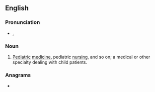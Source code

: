 ==English==

===Pronunciation===
* {{enPR|pēdz}}, {{IPA|/piːdz/|lang=en}}

===Noun===
{{en-noun|-}}

# {{lb|en|medicine|informal|often|attributive}} [[pediatric|Pediatric]] [[medicine]], pediatric [[nursing]], and so on; a medical or other specialty dealing with child patients.

===Anagrams===
* {{anagrams|en|a=deps|EDPs|EPDs|PDEs|deps|déps|sped}}